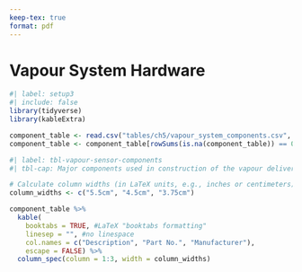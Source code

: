 ```yaml
---
keep-tex: true
format: pdf
---
```


::: {#refs}
:::

# Vapour System Hardware {.appendix}

```r
#| label: setup3
#| include: false
library(tidyverse)
library(kableExtra)

component_table <- read.csv("tables/ch5/vapour_system_components.csv", sep=",")
component_table <- component_table[rowSums(is.na(component_table)) == 0,]
```

```r
#| label: tbl-vapour-sensor-components
#| tbl-cap: Major components used in construction of the vapour delivery system described in this thesis.

# Calculate column widths (in LaTeX units, e.g., inches or centimeters)
column_widths <- c("5.5cm", "4.5cm", "3.75cm") 

component_table %>% 
  kable(
    booktabs = TRUE, #LaTeX "booktabs formatting"
    linesep = "", #no linespace
    col.names = c("Description", "Part No.", "Manufacturer"),
    escape = FALSE) %>% 
  column_spec(column = 1:3, width = column_widths)
```
